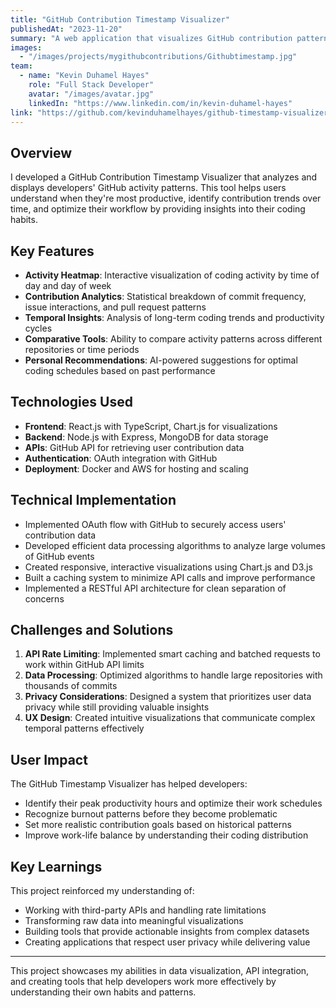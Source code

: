 ```yaml
---
title: "GitHub Contribution Timestamp Visualizer"
publishedAt: "2023-11-20"
summary: "A web application that visualizes GitHub contribution patterns and activity timestamps, helping developers understand their coding habits and optimize productivity."
images:
  - "/images/projects/mygithubcontributions/Githubtimestamp.jpg"
team:
  - name: "Kevin Duhamel Hayes"
    role: "Full Stack Developer"
    avatar: "/images/avatar.jpg"
    linkedIn: "https://www.linkedin.com/in/kevin-duhamel-hayes"
link: "https://github.com/kevinduhamelhayes/github-timestamp-visualizer"
---
```


## Overview

I developed a GitHub Contribution Timestamp Visualizer that analyzes and displays developers' GitHub activity patterns. This tool helps users understand when they're most productive, identify contribution trends over time, and optimize their workflow by providing insights into their coding habits.

## Key Features

- **Activity Heatmap**: Interactive visualization of coding activity by time of day and day of week
- **Contribution Analytics**: Statistical breakdown of commit frequency, issue interactions, and pull request patterns
- **Temporal Insights**: Analysis of long-term coding trends and productivity cycles
- **Comparative Tools**: Ability to compare activity patterns across different repositories or time periods
- **Personal Recommendations**: AI-powered suggestions for optimal coding schedules based on past performance

## Technologies Used

- **Frontend**: React.js with TypeScript, Chart.js for visualizations
- **Backend**: Node.js with Express, MongoDB for data storage
- **APIs**: GitHub API for retrieving user contribution data
- **Authentication**: OAuth integration with GitHub
- **Deployment**: Docker and AWS for hosting and scaling

## Technical Implementation

- Implemented OAuth flow with GitHub to securely access users' contribution data
- Developed efficient data processing algorithms to analyze large volumes of GitHub events
- Created responsive, interactive visualizations using Chart.js and D3.js
- Built a caching system to minimize API calls and improve performance
- Implemented a RESTful API architecture for clean separation of concerns

## Challenges and Solutions

1. **API Rate Limiting**: Implemented smart caching and batched requests to work within GitHub API limits
2. **Data Processing**: Optimized algorithms to handle large repositories with thousands of commits
3. **Privacy Considerations**: Designed a system that prioritizes user data privacy while still providing valuable insights
4. **UX Design**: Created intuitive visualizations that communicate complex temporal patterns effectively

## User Impact

The GitHub Timestamp Visualizer has helped developers:
- Identify their peak productivity hours and optimize their work schedules
- Recognize burnout patterns before they become problematic
- Set more realistic contribution goals based on historical patterns
- Improve work-life balance by understanding their coding distribution

## Key Learnings

This project reinforced my understanding of:
- Working with third-party APIs and handling rate limitations
- Transforming raw data into meaningful visualizations
- Building tools that provide actionable insights from complex datasets
- Creating applications that respect user privacy while delivering value

---

This project showcases my abilities in data visualization, API integration, and creating tools that help developers work more effectively by understanding their own habits and patterns. 